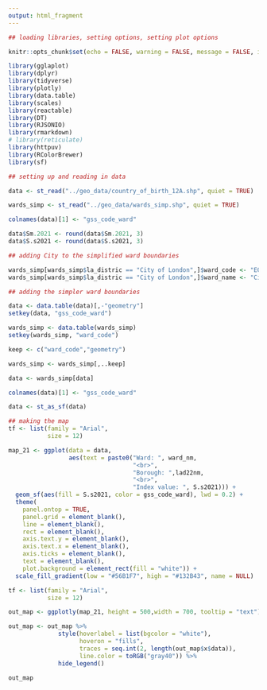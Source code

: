 ---
output: html_fragment
---

```{r, include = FALSE}
## loading libraries, setting options, setting plot options

knitr::opts_chunk$set(echo = FALSE, warning = FALSE, message = FALSE, include = TRUE)

library(gglaplot)
library(dplyr)
library(tidyverse)
library(plotly)
library(data.table)
library(scales)
library(reactable)
library(DT)
library(RJSONIO)
library(rmarkdown)
# library(reticulate)
library(httpuv)
library(RColorBrewer)
library(sf)

```


```{r}

## setting up and reading in data

data <- st_read("../geo_data/country_of_birth_12A.shp", quiet = TRUE)

wards_simp <- st_read("../geo_data/wards_simp.shp", quiet = TRUE)

colnames(data)[1] <- "gss_code_ward"

data$Sm.2021 <- round(data$Sm.2021, 3)
data$S.s2021 <- round(data$S.s2021, 3)

## adding City to the simplified ward boundaries

wards_simp[wards_simp$la_distric == "City of London",]$ward_code <- "E09000001"
wards_simp[wards_simp$la_distric == "City of London",]$ward_name <- "City of London"

## adding the simpler ward boundaries

data <- data.table(data)[,-"geometry"]
setkey(data, "gss_code_ward")

wards_simp <- data.table(wards_simp)
setkey(wards_simp, "ward_code")

keep <- c("ward_code","geometry")

wards_simp <- wards_simp[,..keep]

data <- wards_simp[data]

colnames(data)[1] <- "gss_code_ward"

data <- st_as_sf(data)

## making the map
tf <- list(family = "Arial",
           size = 12)

map_21 <- ggplot(data = data, 
                 aes(text = paste0("Ward: ", ward_nm,
                                   "<br>",
                                   "Borough: ",lad22nm,
                                   "<br>",
                                   "Index value: ", S.s2021))) + 
  geom_sf(aes(fill = S.s2021, color = gss_code_ward), lwd = 0.2) + 
  theme(
    panel.ontop = TRUE,
    panel.grid = element_blank(), 
    line = element_blank(), 
    rect = element_blank(), 
    axis.text.y = element_blank(),
    axis.text.x = element_blank(),
    axis.ticks = element_blank(),
    text = element_blank(), 
    plot.background = element_rect(fill = "white")) + 
  scale_fill_gradient(low = "#56B1F7", high = "#132B43", name = NULL)

tf <- list(family = "Arial",
           size = 12)

out_map <- ggplotly(map_21, height = 500,width = 700, tooltip = "text")

out_map <- out_map %>%
              style(hoverlabel = list(bgcolor = "white"),
                    hoveron = "fills",
                    traces = seq.int(2, length(out_map$x$data)),
                    line.color = toRGB("gray40")) %>%
              hide_legend()

out_map

```

